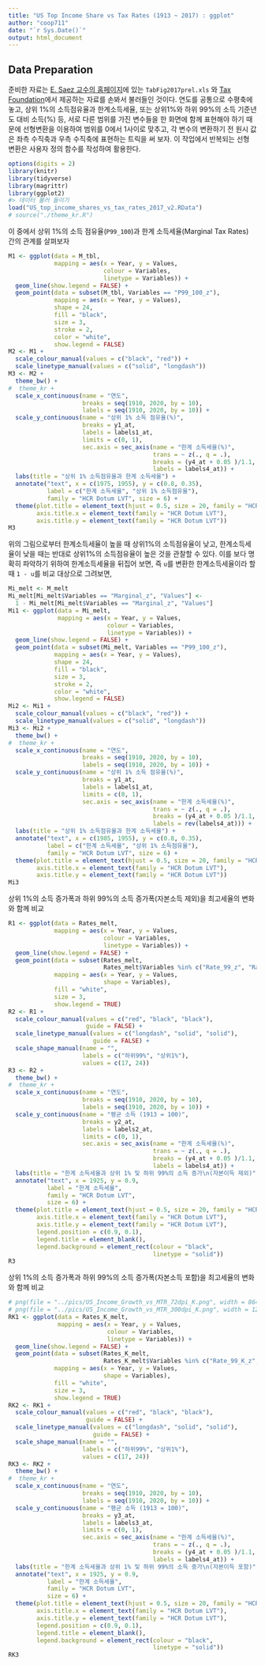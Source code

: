 ```yaml
---
title: "US Top Income Share vs Tax Rates (1913 ~ 2017) : ggplot"
author: "coop711"
date: "`r Sys.Date()`"
output: html_document
---
```


## Data Preparation

준비한 자료는  [E. Saez 교수의 홈페이지](http://elsa.berkeley.edu/~saez/)에 있는 `TabFig2017prel.xls` 와 [Tax Foundation](http://taxfoundation.org/)에서 제공하는 자료를 손봐서 불러들인 것이다. 
연도를 공통으로 수평축에 놓고, 상위 1%의 소득점유율과 한계소득세율, 또는 상위1%와 하위 99%의 소득 기준년도 대비 소득(%) 등, 서로 다른 범위를 가진 변수들을 한 화면에 함께 표현해야 하기 때문에 선형변환을 이용하여 범위를 0에서 1사이로 맞추고, 각 변수의 변환하기 전 원시 값은 좌측 수직축과 우측 수직축에 표현하는 트릭을 써 보자. 이 작업에서 반복되는 선형 변환은 사용자 정의 함수를 작성하여 활용한다.

```r
options(digits = 2)
library(knitr)
library(tidyverse)
library(magrittr)
library(ggplot2)
#> 데이터 불러 들이기
load("US_top_income_shares_vs_tax_rates_2017_v2.RData")
# source("./theme_kr.R")
```

이 중에서 상위 1%의 소득 점유율(`P99_100`)과 한계 소득세율(Marginal Tax Rates) 간의 관계를 살펴보자

```r
M1 <- ggplot(data = M_tbl, 
             mapping = aes(x = Year, y = Values, 
                           colour = Variables, 
                           linetype = Variables)) +
  geom_line(show.legend = FALSE) +
  geom_point(data = subset(M_tbl, Variables == "P99_100_z"),
             mapping = aes(x = Year, y = Values), 
             shape = 24, 
             fill = "black",
             size = 3, 
             stroke = 2,
             color = "white",
             show.legend = FALSE)
M2 <- M1 +
  scale_colour_manual(values = c("black", "red")) +
  scale_linetype_manual(values = c("solid", "longdash")) 
M3 <- M2 + 
  theme_bw() + 
#  theme_kr +
  scale_x_continuous(name = "연도", 
                     breaks = seq(1910, 2020, by = 10), 
                     labels = seq(1910, 2020, by = 10)) +
  scale_y_continuous(name = "상위 1% 소득 점유율(%)", 
                     breaks = y1_at, 
                     labels = labels1_at, 
                     limits = c(0, 1),
                     sec.axis = sec_axis(name = "한계 소득세율(%)", 
                                         trans = ~ z(., q = .), 
                                         breaks = (y4_at + 0.05 )/1.1, 
                                         labels = labels4_at)) +
  labs(title = "상위 1% 소득점유율과 한계 소득세율") +
  annotate("text", x = c(1975, 1955), y = c(0.8, 0.35), 
           label = c("한계 소득세율", "상위 1% 소득점유율"), 
           family = "HCR Dotum LVT", size = 6) +
  theme(plot.title = element_text(hjust = 0.5, size = 20, family = "HCR Dotum LVT"),
        axis.title.x = element_text(family = "HCR Dotum LVT"),
        axis.title.y = element_text(family = "HCR Dotum LVT"))
M3
``` 

위의 그림으로부터 한계소득세율이 높을 때 상위1%의 소득점유율이 낮고, 한계소득세율이 낮을 때는 반대로 상위1%의 소득점유율이 높은 것을 관찰할 수 있다. 이를 보다 명확히 파악하기 위하여 한계소득세율을 뒤집어 보면, 즉 `u`를 변환한 한계소득세율이라 할 때  `1 - u`를 비교 대상으로 그려보면, 

```r
Mi_melt <- M_melt
Mi_melt[Mi_melt$Variables == "Marginal_z", "Values"] <- 
  1 - Mi_melt[Mi_melt$Variables == "Marginal_z", "Values"]
Mi1 <- ggplot(data = Mi_melt, 
              mapping = aes(x = Year, y = Values, 
                            colour = Variables, 
                            linetype = Variables)) +
  geom_line(show.legend = FALSE) +
  geom_point(data = subset(Mi_melt, Variables == "P99_100_z"),
             mapping = aes(x = Year, y = Values), 
             shape = 24,
             fill = "black",
             size = 3, 
             stroke = 2,
             color = "white",
             show.legend = FALSE)
Mi2 <- Mi1 +
  scale_colour_manual(values = c("black", "red")) +
  scale_linetype_manual(values = c("solid", "longdash")) 
Mi3 <- Mi2 + 
  theme_bw() + 
#  theme_kr +
  scale_x_continuous(name = "연도", 
                     breaks = seq(1910, 2020, by = 10), 
                     labels = seq(1910, 2020, by = 10)) +
  scale_y_continuous(name = "상위 1% 소득 점유율(%)", 
                     breaks = y1_at, 
                     labels = labels1_at, 
                     limits = c(0, 1),
                     sec.axis = sec_axis(name = "한계 소득세율(%)", 
                                         trans = ~ z(., q = .), 
                                         breaks = (y4_at + 0.05 )/1.1, 
                                         labels = rev(labels4_at))) +
  labs(title = "상위 1% 소득점유율과 한계 소득세율") +
  annotate("text", x = c(1985, 1955), y = c(0.8, 0.35), 
           label = c("한계 소득세율", "상위 1% 소득점유율"), 
           family = "HCR Dotum LVT", size = 6) +
  theme(plot.title = element_text(hjust = 0.5, size = 20, family = "HCR Dotum LVT"),
        axis.title.x = element_text(family = "HCR Dotum LVT"),
        axis.title.y = element_text(family = "HCR Dotum LVT"))
Mi3
``` 

상위 1%의 소득 증가폭과 하위 99%의 소득 증가폭(자본소득 제외)을 최고세율의 변화와 함께 비교

```r
R1 <- ggplot(data = Rates_melt, 
             mapping = aes(x = Year, y = Values, 
                           colour = Variables, 
                           linetype = Variables)) +
  geom_line(show.legend = FALSE) +
  geom_point(data = subset(Rates_melt, 
                           Rates_melt$Variables %in% c("Rate_99_z", "Rate_1_z")), 
             mapping = aes(x = Year, y = Values, 
                           shape = Variables), 
             fill = "white",
             size = 3,
             show.legend = TRUE)
R2 <- R1 +
  scale_colour_manual(values = c("red", "black", "black"), 
                      guide = FALSE) +
  scale_linetype_manual(values = c("longdash", "solid", "solid"), 
                        guide = FALSE) +
  scale_shape_manual(name = "", 
                     labels = c("하위99%", "상위1%"), 
                     values = c(17, 24))
R3 <- R2 + 
  theme_bw() + 
#  theme_kr +
  scale_x_continuous(name = "연도", 
                     breaks = seq(1910, 2020, by = 10), 
                     labels = seq(1910, 2020, by = 10)) +
  scale_y_continuous(name = "평균 소득 (1913 = 100)", 
                     breaks = y2_at, 
                     labels = labels2_at, 
                     limits = c(0, 1),
                     sec.axis = sec_axis(name = "한계 소득세율(%)", 
                                         trans = ~ z(., q = .), 
                                         breaks = (y4_at + 0.05 )/1.1, 
                                         labels = labels4_at)) +
  labs(title = "한계 소득세율과 상위 1% 및 하위 99%의 소득 증가\n(자본이득 제외)") +
  annotate("text", x = 1925, y = 0.9, 
           label = "한계 소득세율", 
           family = "HCR Dotum LVT", 
           size = 6) +
  theme(plot.title = element_text(hjust = 0.5, size = 20, family = "HCR Dotum LVT"),
        axis.title.x = element_text(family = "HCR Dotum LVT"),
        axis.title.y = element_text(family = "HCR Dotum LVT"),
        legend.position = c(0.9, 0.1),
        legend.title = element_blank(),
        legend.background = element_rect(colour = "black", 
                                         linetype = "solid"))
R3
```

상위 1%의 소득 증가폭과 하위 99%의 소득 증가폭(자본소득 포함)을 최고세율의 변화와 함께 비교

```r
# png(file = "../pics/US_Income_Growth_vs_MTR_72dpi_K.png", width = 864, height = 486)
# png(file = "../pics/US_Income_Growth_vs_MTR_300dpi_K.png", width = 1280, height = 720)
RK1 <- ggplot(data = Rates_K_melt, 
              mapping = aes(x = Year, y = Values, 
                            colour = Variables, 
                            linetype = Variables)) +
  geom_line(show.legend = FALSE) +
  geom_point(data = subset(Rates_K_melt, 
                           Rates_K_melt$Variables %in% c("Rate_99_K_z", "Rate_1_K_z")), 
             mapping = aes(x = Year, y = Values, 
                           shape = Variables), 
             fill = "white", 
             size = 3, 
             show.legend = TRUE)
RK2 <- RK1 +
  scale_colour_manual(values = c("red", "black", "black"), 
                      guide = FALSE) +
  scale_linetype_manual(values = c("longdash", "solid", "solid"), 
                        guide = FALSE) +
  scale_shape_manual(name = "", 
                     labels = c("하위99%", "상위1%"), 
                     values = c(17, 24))
RK3 <- RK2 + 
  theme_bw() + 
#  theme_kr +
  scale_x_continuous(name = "연도", 
                     breaks = seq(1910, 2020, by = 10), 
                     labels = seq(1910, 2020, by = 10)) +
  scale_y_continuous(name = "평균 소득 (1913 = 100)", 
                     breaks = y3_at, 
                     labels = labels3_at, 
                     limits = c(0, 1),
                     sec.axis = sec_axis(name = "한계 소득세율(%)", 
                                         trans = ~ z(., q = .), 
                                         breaks = (y4_at + 0.05 )/1.1, 
                                         labels = labels4_at)) +
  labs(title = "한계 소득세율과 상위 1% 및 하위 99%의 소득 증가\n(자본이득 포함)") +
  annotate("text", x = 1925, y = 0.9, 
           label = "한계 소득세율", 
           family = "HCR Dotum LVT", 
           size = 6) +
  theme(plot.title = element_text(hjust = 0.5, size = 20, family = "HCR Dotum LVT"),
        axis.title.x = element_text(family = "HCR Dotum LVT"),
        axis.title.y = element_text(family = "HCR Dotum LVT"),
        legend.position = c(0.9, 0.1),
        legend.title = element_blank(),
        legend.background = element_rect(colour = "black", 
                                         linetype = "solid"))
RK3
```

<!--## 뒷 정리

```r
save.image(file = "US_top_income_shares_vs_tax_rates_2017_v3.RData")
```
-->
